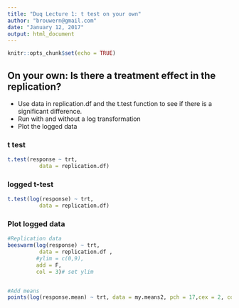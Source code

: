 ```yaml
---
title: "Duq Lecture 1: t test on your own"
author: "brouwern@gmail.com"
date: "January 12, 2017"
output: html_document
---
```


```r
knitr::opts_chunk$set(echo = TRUE)
```


## On your own: Is there a treatment effect in the replication?

* Use data in replication.df and the t.test function to see if there is a significant difference.
* Run with and without a log transformation 
* Plot the logged data

### t test
```r
t.test(response ~ trt,
          data = replication.df)
```


### logged t-test
```r
t.test(log(response) ~ trt,
          data = replication.df)
```



### Plot logged data
```r
#Replication data
beeswarm(log(response) ~ trt,
          data = replication.df , 
         #ylim = c(0,9), 
         add = F,
         col = 3)# set ylim


#Add means
points(log(response.mean) ~ trt, data = my.means2, pch = 17,cex = 2, col = 3)
```



